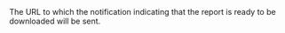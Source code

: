   

  
<ResponseField name="CallbackURL" type="string" >  
<MaxLength255Characters />    
The URL to which the notification indicating that the report is ready to be downloaded will be sent.  
</ResponseField>